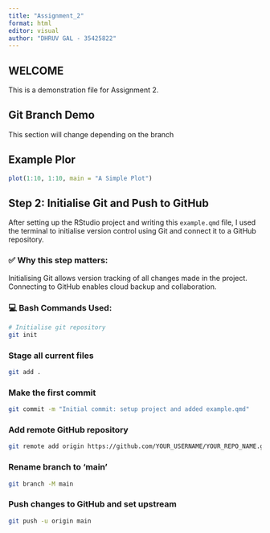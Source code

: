 ```yaml
---
title: "Assignment_2"
format: html
editor: visual
author: "DHRUV GAL - 35425822" 
---
```


## WELCOME

This is a demonstration file for Assignment 2. 

## Git Branch Demo

This section will change depending on the branch


## Example Plor

```r
plot(1:10, 1:10, main = "A Simple Plot")
```


## Step 2: Initialise Git and Push to GitHub

After setting up the RStudio project and writing this `example.qmd` file, I used the terminal to initialise version control using Git and connect it to a GitHub repository.

### ✅ Why this step matters:
Initialising Git allows version tracking of all changes made in the project. Connecting to GitHub enables cloud backup and collaboration.

### 💻 Bash Commands Used:

```bash
# Initialise git repository
git init
```

### Stage all current files
```bash
git add .
```

### Make the first commit
```bash
git commit -m "Initial commit: setup project and added example.qmd"
```

### Add remote GitHub repository
```bash
git remote add origin https://github.com/YOUR_USERNAME/YOUR_REPO_NAME.git
```

### Rename branch to 'main'
```bash
git branch -M main
```

### Push changes to GitHub and set upstream
```bash
git push -u origin main
```


